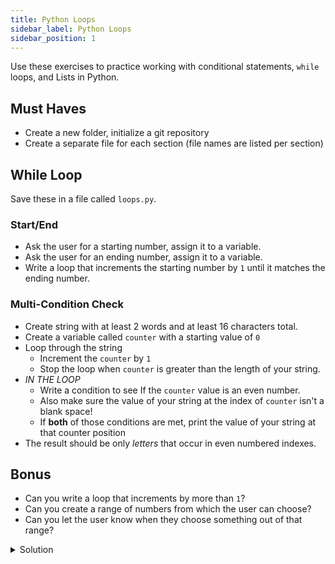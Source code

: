 ```yaml
---
title: Python Loops
sidebar_label: Python Loops
sidebar_position: 1
---
```


Use these exercises to practice working with conditional statements, `while` loops, and Lists in Python.

## Must Haves

- Create a new folder, initialize a git repository
- Create a separate file for each section (file names are listed per section)

## While Loop

Save these in a file called `loops.py`.

### Start/End

- Ask the user for a starting number, assign it to a variable.
- Ask the user for an ending number, assign it to a variable.
- Write a loop that increments the starting number by `1` until it matches the ending number.

### Multi-Condition Check

- Create string with at least 2 words and at least 16 characters total.
- Create a variable called `counter` with a starting value of `0`
- Loop through the string
  - Increment the `counter` by `1`
  - Stop the loop when `counter` is greater than the length of your string.
- _IN THE LOOP_
  - Write a condition to see If the `counter` value is an even number.
  - Also make sure the value of your string at the index of `counter` isn't a blank space!
  - If **both** of those conditions are met, print the value of your string at that counter position
- The result should be only _letters_ that occur in even numbered indexes.

## Bonus

- Can you write a loop that increments by more than `1`?
- Can you create a range of numbers from which the user can choose?
- Can you let the user know when they choose something out of that range?

<details>
<summary>Solution</summary>
```python
while count <= end:
    print(count)
    count += 5
```
</details>
